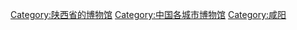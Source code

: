 [[Category:陕西省的博物馆|Category:陕西省的博物馆]]
[[Category:中国各城市博物馆|Category:中国各城市博物馆]]
[[Category:咸阳|Category:咸阳]]